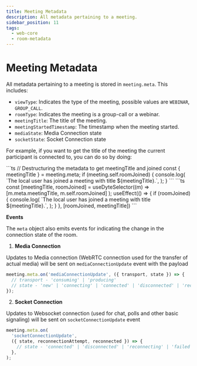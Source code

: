 ```yaml
---
title: Meeting Metadata
description: All metadata pertaining to a meeting.
sidebar_position: 11
tags:
  - web-core
  - room-metadata
---
```


# Meeting Metadata

All metadata pertaining to a meeting is stored in `meeting.meta`. This includes:

- `viewType`: Indicates the type of the meeting, possible values are `WEBINAR`,
  `GROUP_CALL`.
- `roomType`: Indicates the meeting is a group-call or a webinar.
- `meetingTitle`: The title of the meeting.
- `meetingStartedTimestamp`: The timestamp when the meeting started.
- `mediaState`: Media Connection state
- `socketState`: Socket Connection state

For example, if you want to get the title of the meeting the current participant
is connected to, you can do so by doing:

<Tabs groupId="framework" defaultValue="react">
  <TabItem value="js" label="Javascript">
```ts
// Destructuring the metadata to get meetingTitle and joined
const { meetingTitle } = meeting.meta;
if (meeting.self.roomJoined) {
  console.log(
    `The local user has joined a meeting with title ${meetingTitle}.`,
  );
}
```
  </TabItem>
  <TabItem value="react" label="React">
```ts
const [meetingTitle, roomJoined] = useDyteSelector((m) => 
  [m.meta.meetingTitle, m.self.roomJoined]
);
useEffect(() => {
  if (roomJoined) {
    console.log(
      `The local user has joined a meeting with title ${meetingTitle}.`,
    );
  }
}, [roomJoined, meetingTitle])
```
  </TabItem>
</Tabs>

**Events**

The `meta` object also emits events for indicating the change in the connection
state of the room.

1. **Media Connection**

Updates to Media connection (WebRTC connection used for the transfer of actual media) will be sent on `mediaConnectionUpdate` event with the payload

```ts
meeting.meta.on('mediaConnectionUpdate', ({ transport, state }) => {
  // transport - 'consuming' | 'producing'
  // state - 'new' | 'connecting' | 'connected' | 'disconnected' | 'reconnecting' | 'failed'
});
```

2. **Socket Connection**

Updates to Websocket connection (used for chat, polls and other basic signaling) will be sent on `socketConnectionUpdate` event

```ts
meeting.meta.on(
  'socketConnectionUpdate',
  ({ state, reconnectionAttempt, reconnected }) => {
    // state - 'connected' | 'disconnected' | 'reconnecting' | 'failed'
  },
);
```

<head>
  <title>Web Core Room Metadata</title>
</head>

